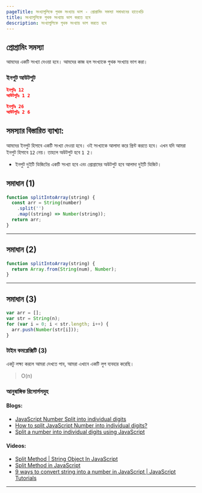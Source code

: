 ```yaml
---
pageTitle: সংখ্যাগুলিকে পৃথক সংখ্যায় ভাগ - প্রোগ্রামিং সমস্যা সমাধানের হাতেখড়ি
title: সংখ্যাগুলিকে পৃথক সংখ্যায় ভাগ করতে হবে
description: সংখ্যাগুলিকে পৃথক সংখ্যায় ভাগ করতে হবে
---
```


## প্রোগ্রামিং সমস্যা

আমদের একটি সংখ্যা দেওয়া হবে। আমদের কাজ হল সংখ্যাকে পৃথক সংখ্যায় ভাগ করা।

### ইনপুট আউটপুট

```json
ইনপুটঃ 12
আউটপুটঃ 1 2

ইনপুটঃ 26
আউটপুটঃ 2 6
```

## সমস্যার বিস্তারিত ব্যাখ্যা:

আমদের ইনপুট হিসাবে একটি সংখ্যা দেওয়া হবে। ওই সংখ্যাকে আলাদা করে প্রিন্ট করতে হবে। এখন যদি আমরা ইনপুট হিসাবে `12` নেয়। তাহলে অউটপুট হবে `1 2`।

- ইনপুট দুইটি ডিজিটের একটি সংখ্যা হবে এবং প্রোগ্রামের অউটপুট হবে আলাদা দুইটি ডিজিট।

## সমাধান (1)

```js
function splitIntoArray(string) {
  const arr = String(number)
    .split('')
    .map((string) => Number(string));
  return arr;
}
```

---

## সমাধান (2)

```js
function splitIntoArray(string) {
  return Array.from(String(num), Number);
}
```

---

## সমাধান (3)

```js
var arr = [];
var str = String(n);
for (var i = 0; i < str.length; i++) {
  arr.push(Number(str[i]));
}
```

### টাইম কমপ্লেক্সিটি (3)

একটু লক্ষ্য করলে আমরা দেখতে পাব, আমরা এখানে একটি লুপ ব্যবহার করেছি।

> O(n)

### আনুষাঙ্গিক রিসোর্সসমুহ

#### Blogs:

- [JavaScript Number Split into individual digits](https://stackoverflow.com/questions/7784620/javascript-number-split-into-individual-digits)
- [How to split JavaScript Number into individual digits?](https://www.tutorialspoint.com/How-to-split-JavaScript-Number-into-individual-digits)
- [Split a number into individual digits using JavaScript](https://www.geeksforgeeks.org/split-a-number-into-individual-digits-using-javascript/)

#### Videos:

- [Split Method | String Object In JavaScript](https://www.youtube.com/watch?v=couYPD-SYww)
- [Split Method in JavaScript](https://www.youtube.com/watch?v=pw-abDbp_IU)
- [9 ways to convert string into a number in JavaScript | JavaScript Tutorials](https://www.youtube.com/watch?v=GNB92jM8-7o)

---
